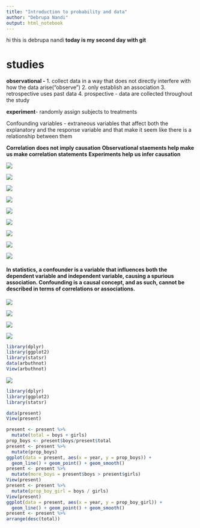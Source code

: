 ```yaml
---
title: "Introduction to probability and data"
author: "Debrupa Nandi"
output: html_notebook
---
```


hi this is debrupa nandi
**today is my second day with git**



# studies
**observational - **
1. collect data in a way that does not directly interfere with how the data arise("observe")
2. only establish an association
3. retrospective uses past data
4. prospective - data are collected throughout the study

**experiment**- randomly assign subjects to treatments

Confounding variables - extraneous variables that affect both the explanatory and the response variable and that make it seem like there is a relationship between them

**Correlation does not imply causation**
**Observational staements help make us make correlation statements**
**Experiments help us infer causation**

![](images_for_r/Annotation 2019-08-21 123111.png)



![](images_for_r/Annotation 2019-08-21 123556.png)



![](images_for_r/Annotation 2019-08-21 123820.png)

![](images_for_r/Annotation 2019-08-21 124105.png)

![](images_for_r/Annotation 2019-08-21 124456.png)



![](images_for_r/Annotation 2019-08-21 125034.png)


![](images_for_r/Annotation 2019-08-21 125227.png)



![](images_for_r/Annotation 2019-08-21 130611.png)

![](images_for_r/Annotation 2019-08-21 130923.png)

#### In statistics, a confounder is a variable that influences both the dependent variable and independent variable, causing a spurious association. Confounding is a causal concept, and as such, cannot be described in terms of correlations or associations. ####

![](images_for_r/Annotation 2019-08-21 131723.png)

![](images_for_r/Annotation 2019-08-22 110259.png)

![](images_for_r/Annotation 2019-08-22 111645.png)

![](images_for_r/Annotation 2019-08-22 112143.png)
```r
library(dplyr)
library(ggplot2)
library(statsr)
data(arbuthnot)
View(arbuthnot)
```




![](images_for_r/Annotation 2019-08-22 114711.png)

```r
library(dplyr)
library(ggplot2)
library(statsr)

data(present)
View(present)

present <- present %>%
  mutate(total = boys + girls)
prop_boys <- present$boys/present$total
present <- present %>%
  mutate(prop_boys)
ggplot(data = present, aes(x = year, y = prop_boys)) +
  geom_line() + geom_point() + geom_smooth()
present <- present %>%
  mutate(more_boys = present$boys > present$girls)
View(present)
present <- present %>%
  mutate(prop_boy_girl = boys / girls)
View(present)
ggplot(data = present, aes(x = year, y = prop_boy_girl)) +
  geom_line() + geom_point() + geom_smooth()
present <- present %>%
arrange(desc(total))


```





















